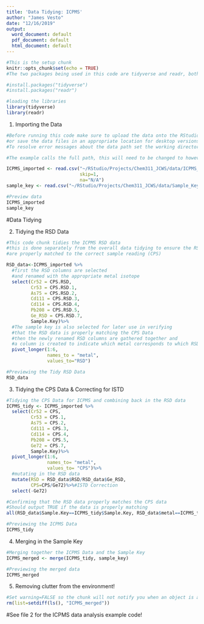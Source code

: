```yaml
---
title: 'Data Tidying: ICPMS'
author: "James Vesto"
date: "12/16/2019"
output:
  word_document: default
  pdf_document: default
  html_document: default
---
```


```r
#This is the setup chunk
knitr::opts_chunk$set(echo = TRUE)
#The two packages being used in this code are tidyverse and readr, both are available on CRAN and can be installed if necessary with the following lines of code:

#install.packages("tidyverse")
#install.packages("readr")

#loading the libraries
library(tidyverse)
library(readr)
```

1) Importing the Data
```r
#Before running this code make sure to upload the data onto the RStudio server 
#or save the data files in an appropriate location for desktop versions of R
#To resolve error messages about the data path set the working directory as the location where the data is saved.

#The example calls the full path, this will need to be changed to however the data is saved on your computer. An easy way to determine the path is to click the import dataset button in the environment and copy the path from the box on the top.

ICPMS_imported <- read.csv("~/RStudio/Projects/Chem311_JCWS/data/ICPMS_Data.csv", 
                           skip=1, 
                           na="N/A")
sample_key <- read.csv("~/RStudio/Projects/Chem311_JCWS/data/Sample_Key.csv", skip=0)

#Preview data
ICPMS_imported
sample_key
```

#Data Tidying

2) Tidying the RSD Data
```r
#This code chunk tidies the ICPMS RSD data
#this is done separately from the overall data tidying to ensure the RSD values 
#are properly matched to the correct sample reading (CPS)

RSD_data<-ICPMS_imported %>%
  #first the RSD columns are selected 
  #and renamed with the appropriate metal isotope
  select(Cr52 = CPS.RSD, 
         Cr53 = CPS.RSD.1, 
         As75 = CPS.RSD.2, 
         Cd111 = CPS.RSD.3, 
         Cd114 = CPS.RSD.4, 
         Pb208 = CPS.RSD.5,
         Ge_RSD = CPS.RSD.7,
         Sample.Key)%>% 
  #The sample key is also selected for later use in verifying 
  #that the RSD data is properly matching the CPS Data
  #then the newly renamed RSD columns are gathered together and 
  #a column is created to indicate which metal corresponds to which RSD
  pivot_longer(1:6,
               names_to = "metal",
               values_to="RSD")

#Previewing the Tidy RSD Data
RSD_data
```

3) Tidying the CPS Data & Correcting for ISTD
```r
#Tidying the CPS Data for ICPMS and combining back in the RSD data
ICPMS_tidy <- ICPMS_imported %>% 
  select(Cr52 = CPS,
         Cr53 = CPS.1,
         As75 = CPS.2,
         Cd111 = CPS.3,
         Cd114 = CPS.4,
         Pb208 = CPS.5,
         Ge72 = CPS.7,
         Sample.Key)%>% 
  pivot_longer(1:6,
               names_to= "metal", 
               values_to= "CPS")%>% 
  #mutating in the RSD data
  mutate(RSD = RSD_data$RSD/RSD_data$Ge_RSD,
         CPS=CPS/Ge72)%>%#ISTD Correction
  select(-Ge72)

#Confirming that the RSD data properly matches the CPS data
#Should output TRUE if the data is properly matching 
all(RSD_data$Sample.Key==ICPMS_tidy$Sample.Key, RSD_data$metal==ICPMS_tidy$metal)

#Previewing the ICPMS Data
ICPMS_tidy
```

4) Merging in the Sample Key
```r
#Merging together the ICPMS Data and the Sample Key
ICPMS_merged <- merge(ICPMS_tidy, sample_key)

#Previewing the merged data
ICPMS_merged
```

5) Removing clutter from the environment!

```r
#Set warning=FALSE so the chunk will not notify you when an object is already removed from the environment
rm(list=setdiff(ls(), "ICPMS_merged"))
```

#See file 2 for the ICPMS data analysis example code!